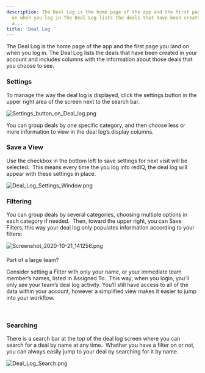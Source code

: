 ```yaml
---
description: The Deal Log is the home page of the app and the first page you land
  on when you log in The Deal Log lists the deals that have been created in your account
  a...
title: 'Deal Log '
---
```


The Deal Log is the home page of the app and the first page you land on when you log in. The Deal Log lists the deals that have been created in your account and includes columns with the information about those deals that you choose to see.  


### **Settings**


To manage the way the deal log is displayed, click the settings button in the upper right area of the screen next to the search bar.


<Frame caption="Deal log interface showing search bar, settings button, and deal details.">
  <img src="/images/rediq/4546a56f82cc70816dc34575fed781be9114e0ef.png" alt="Settings_button_on_Deal_log.png" />
</Frame>


You can group deals by one specific category, and then choose less or more information to view in the deal log’s display columns. 


### **Save a View**


Use the checkbox in the bottom left to save settings for next visit will be selected.  This means every time the you log into redIQ, the deal log will appear with these settings in place. 


<Frame caption="Settings menu for customizing Deal Log display options.">
  <img src="/images/rediq/9167c0fbce67a2ba5ad4a814f15625694c46dda7.png" alt="Deal_Log_Settings_Window.png" />
</Frame>


### **Filtering**


You can group deals by several categories, choosing multiple options in each category if needed.  Then, toward the upper right, you can Save Filters, this way your deal log only populates information according to your filters: 


![Screenshot_2020-10-21_141256.png](/images/rediq/faaf998833788aad0e74aa639cfd307d8195cf13.png)



#### 
Part of a large team?


Consider setting a Filter with only your name, or your immediate team member’s names, listed in Assigned To.  This way, when you login, you’ll only see your team’s deal log activity. You’ll still have access to all of the data within your account, however a simplified view makes it easier to jump into your workflow.






 


### **Searching**


There is a search bar at the top of the deal log screen where you can search for a deal by name at any time.  Whether you have a filter on or not, you can always easily jump to your deal by searching for it by name.


<Frame caption="Search bar for filtering deals by name in the Deals section.">
  <img src="/images/rediq/a8d7d235de265f0366edf8e576d872dc22aa3dee.png" alt="Deal_Log_Search.png" />
</Frame>